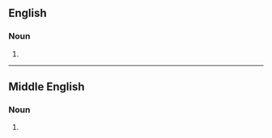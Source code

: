==English==

===Noun===
{{head|en|noun form}}

# {{plural of|en|plover}}

----

==Middle English==

===Noun===
{{head|enm|noun plural form}}

# {{plural of|enm|plover}}